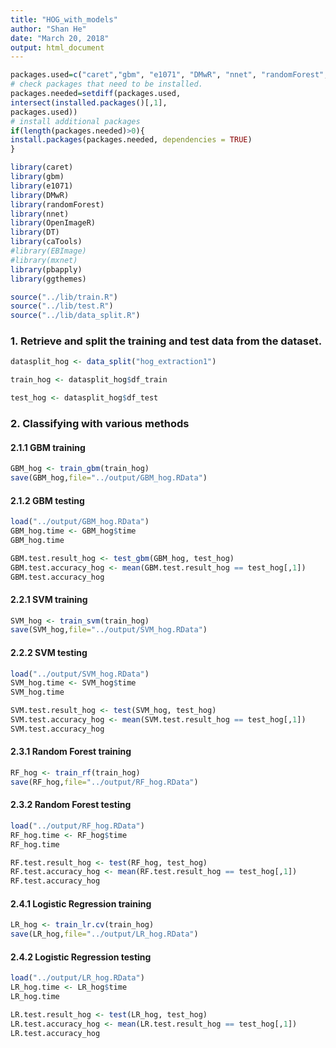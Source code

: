 ```yaml
---
title: "HOG_with_models"
author: "Shan He"
date: "March 20, 2018"
output: html_document
---
```


```r
packages.used=c("caret","gbm", "e1071", "DMwR", "nnet", "randomForest","OpenImageR","DT", "caTools", "EBImage", "mxnet", "pbapply", "ggthemes")
# check packages that need to be installed.
packages.needed=setdiff(packages.used,
intersect(installed.packages()[,1],
packages.used))
# install additional packages
if(length(packages.needed)>0){
install.packages(packages.needed, dependencies = TRUE)
}

library(caret)
library(gbm)
library(e1071)
library(DMwR)
library(randomForest)
library(nnet)
library(OpenImageR)
library(DT)
library(caTools)
#library(EBImage)
#library(mxnet)
library(pbapply)
library(ggthemes)

source("../lib/train.R")
source("../lib/test.R")
source("../lib/data_split.R")
```


### 1. Retrieve and split the training and test data from the dataset.

```r
datasplit_hog <- data_split("hog_extraction1")

train_hog <- datasplit_hog$df_train

test_hog <- datasplit_hog$df_test
```


### 2. Classifying with various methods 

#### 2.1.1 GBM training

```r
GBM_hog <- train_gbm(train_hog)
save(GBM_hog,file="../output/GBM_hog.RData")
```


#### 2.1.2 GBM testing 

```r
load("../output/GBM_hog.RData")
GBM_hog.time <- GBM_hog$time
GBM_hog.time

GBM.test.result_hog <- test_gbm(GBM_hog, test_hog)
GBM.test.accuracy_hog <- mean(GBM.test.result_hog == test_hog[,1])
GBM.test.accuracy_hog
```


#### 2.2.1 SVM training

```r
SVM_hog <- train_svm(train_hog)
save(SVM_hog,file="../output/SVM_hog.RData")
```


#### 2.2.2 SVM testing

```r
load("../output/SVM_hog.RData")
SVM_hog.time <- SVM_hog$time
SVM_hog.time

SVM.test.result_hog <- test(SVM_hog, test_hog)
SVM.test.accuracy_hog <- mean(SVM.test.result_hog == test_hog[,1])
SVM.test.accuracy_hog
```


#### 2.3.1 Random Forest training

```r
RF_hog <- train_rf(train_hog)
save(RF_hog,file="../output/RF_hog.RData")
```


#### 2.3.2 Random Forest testing

```r
load("../output/RF_hog.RData")
RF_hog.time <- RF_hog$time
RF_hog.time

RF.test.result_hog <- test(RF_hog, test_hog)
RF.test.accuracy_hog <- mean(RF.test.result_hog == test_hog[,1])
RF.test.accuracy_hog
```


#### 2.4.1 Logistic Regression training

```r
LR_hog <- train_lr.cv(train_hog)
save(LR_hog,file="../output/LR_hog.RData")
```


#### 2.4.2 Logistic Regression testing

```r
load("../output/LR_hog.RData")
LR_hog.time <- LR_hog$time
LR_hog.time

LR.test.result_hog <- test(LR_hog, test_hog)
LR.test.accuracy_hog <- mean(LR.test.result_hog == test_hog[,1])
LR.test.accuracy_hog
```


























